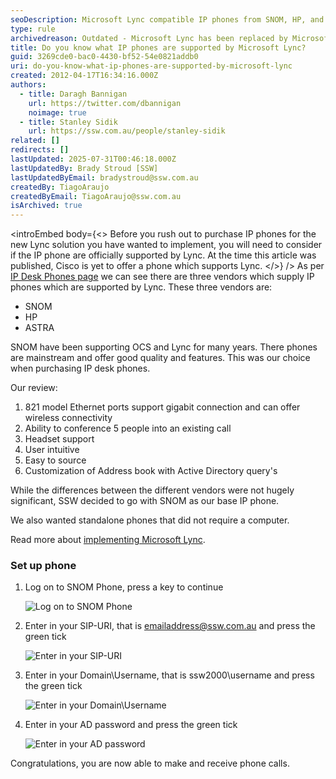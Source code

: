 ```yaml
---
seoDescription: Microsoft Lync compatible IP phones from SNOM, HP, and ASTRA vendors are supported for seamless communication.
type: rule
archivedreason: Outdated - Microsoft Lync has been replaced by Microsoft Teams. See https://www.ssw.com.au/rules/rules-to-better-microsoft-teams/
title: Do you know what IP phones are supported by Microsoft Lync?
guid: 3269cde0-bac0-4430-bf52-54e0821addb0
uri: do-you-know-what-ip-phones-are-supported-by-microsoft-lync
created: 2012-04-17T16:34:16.000Z
authors:
  - title: Daragh Bannigan
    url: https://twitter.com/dbannigan
    noimage: true
  - title: Stanley Sidik
    url: https://ssw.com.au/people/stanley-sidik
related: []
redirects: []
lastUpdated: 2025-07-31T00:46:18.000Z
lastUpdatedBy: Brady Stroud [SSW]
lastUpdatedByEmail: bradystroud@ssw.com.au
createdBy: TiagoAraujo
createdByEmail: TiagoAraujo@ssw.com.au
isArchived: true
---
```


<introEmbed
  body={<>
Before you rush out to purchase IP phones for the new Lync solution you have wanted to implement, you will need to consider if the IP phone are officially supported by Lync. At the time this article was published, Cisco is yet to offer a phone which supports Lync.
  </>}
/>
As per [IP Desk Phones page](http://technet.microsoft.com/en-us/lync/gg278172?WT.mc_id=M365-MVP-33518) we can see there are three vendors which supply IP phones which are supported by Lync. These three vendors are:

* SNOM
* HP
* ASTRA

SNOM have been supporting OCS and Lync for many years. There phones are mainstream and offer good quality and features. This was our choice when purchasing IP desk phones.

Our review:

1. 821 model Ethernet ports support gigabit connection and can offer wireless connectivity
2. Ability to conference 5 people into an existing call
3. Headset support
4. User intuitive
5. Easy to source
6. Customization of Address book with Active Directory query's

While the differences between the different vendors were not hugely significant, SSW decided to go with SNOM as our base IP phone.

We also wanted standalone phones that did not require a computer.

Read more about [implementing Microsoft Lync](http://www.ssw.com.au/ssw/Consulting/Lync.aspx).

### Set up phone

1. Log on to SNOM Phone, press a key to continue

   ![Log on to SNOM Phone](/uploads/rules/do-you-know-what-ip-phones-are-supported-by-microsoft-lync/step-1.png)

2. Enter in your SIP-URI, that is <emailaddress@ssw.com.au> and press the green tick

   ![Enter in your SIP-URI](/uploads/rules/do-you-know-what-ip-phones-are-supported-by-microsoft-lync/step-2.jpg)

3. Enter in your Domain\Username, that is ssw2000\username and press the green tick

   ![Enter in your Domain\Username](/uploads/rules/do-you-know-what-ip-phones-are-supported-by-microsoft-lync/step-3.jpg)

4. Enter in your AD password and press the green tick

   ![Enter in your AD password](/uploads/rules/do-you-know-what-ip-phones-are-supported-by-microsoft-lync/step-4.jpg)

Congratulations, you are now able to make and receive phone calls.
